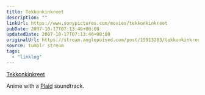 ```yaml
---
title: Tekkonkinkreet
description: ""
linkUrl: https://www.sonypictures.com/movies/tekkonkinkreet
pubDate: 2007-10-17T07:13:46+00:00
updatedDate: 2007-10-17T07:13:46+00:00
originalUrl: https://stream.anglepoised.com/post/15913203/tekkonkinkreet
source: tumblr stream
tags:
  - "linklog"
---
```


[Tekkonkinkreet][1]

Anime with a <a href="http://www.plaid.co.uk/">Plaid</a> soundtrack.

[1]: https://www.sonypictures.com/movies/tekkonkinkreet
